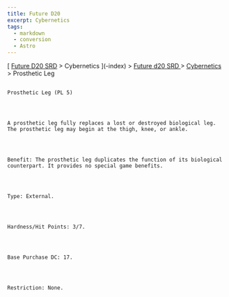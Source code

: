 ```yaml
---
title: Future D20
excerpt: Cybernetics
tags:
  - markdown
  - conversion
  - Astro
---
```







[
[Future D20 SRD]( / ) > Cybernetics
     ](-index)
     >
     [
      Future d20 SRD
     ](future-d20-srd-index)
     >
     [
      Cybernetics
     ](future-d20-srd-cybernetics-index)
     > Prosthetic Leg
    




## 
    Prosthetic Leg (PL 5)
   



    A prosthetic leg fully replaces a lost or destroyed biological leg. The prosthetic leg may begin at the thigh, knee, or ankle.
   



    Benefit: The prosthetic leg duplicates the function of its biological counterpart. It provides no special game benefits.
   



    Type: External.
   



    Hardness/Hit Points: 3/7.
   



    Base Purchase DC: 17.
   



    Restriction: None.
   





